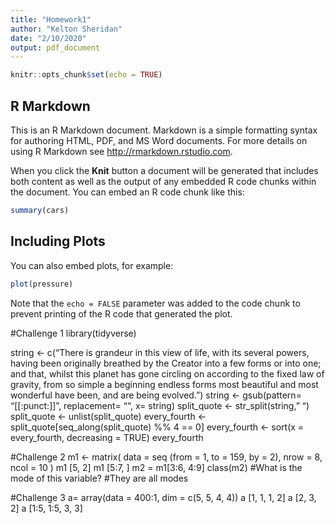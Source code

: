 ```yaml
---
title: "Homework1"
author: "Kelton Sheridan"
date: "2/10/2020"
output: pdf_document
---
```


```r
knitr::opts_chunk$set(echo = TRUE)
```

## R Markdown

This is an R Markdown document. Markdown is a simple formatting syntax for authoring HTML, PDF, and MS Word documents. For more details on using R Markdown see <http://rmarkdown.rstudio.com>.

When you click the **Knit** button a document will be generated that includes both content as well as the output of any embedded R code chunks within the document. You can embed an R code chunk like this:

```r
summary(cars)
```

## Including Plots

You can also embed plots, for example:

```r
plot(pressure)
```

Note that the `echo = FALSE` parameter was added to the code chunk to prevent printing of the R code that generated the plot.


#Challenge 1
library(tidyverse)

string <- c("There is grandeur in this view of life, with its several powers, having been originally breathed by the Creator into a few forms or into one; and that, whilst this planet has gone circling on according to the fixed law of gravity, from so simple a beginning endless forms most beautiful and most wonderful have been, and are being evolved.")
string <- gsub(pattern= "[[:punct:]]", replacement= "", x= string)
split_quote <- str_split(string, " ")
split_quote <- unlist(split_quote)
every_fourth <- split_quote[seq_along(split_quote) %% 4 == 0]
every_fourth <- sort(x = every_fourth, decreasing = TRUE)
every_fourth

#Challenge 2
m1 <- matrix(
  data = seq (from = 1, to = 159, by = 2),
  nrow = 8,
  ncol = 10
)
m1 [5, 2]
m1 [5:7, ]
m2 = m1[3:6, 4:9]
class(m2)
#What is the mode of this variable? 
#They are all modes


#Challenge 3
a= array(data = 400:1, dim = c(5, 5, 4, 4))
a [1, 1, 1, 2]
a [2, 3, 2]
a [1:5, 1:5, 3, 3]